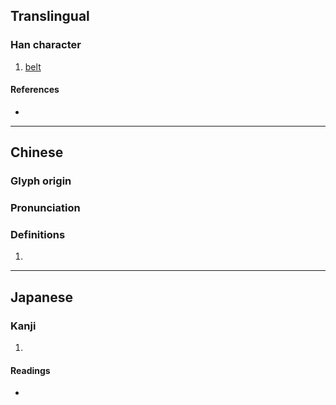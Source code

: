 {{character info}}
==Translingual==

===Han character===
{{Han char|rn=50|rad=巾|as=10|sn=13|four=27227|canj=HELB|ids=⿱般巾}}

# [[belt]]

====References====
* {{Han ref|kx=0334.390|dkj=09019|hdz=10750.100|uh=5E4B|ud=24139|bh=DD5C|bd=56668}}

----

==Chinese==
{{zh-forms}}

===Glyph origin===
{{Han etym}}

===Pronunciation===
{{zh-pron
|m=pán
|c=pun4
|mc=y
|oc=y
|cat=
}}

===Definitions===
{{zh-hanzi}}

# {{rfdef|zh}}

----

==Japanese==

===Kanji===
{{ja-kanji|grade=|rs=巾10}}

# {{rfdef|ja|sort=巾10}}

====Readings====
* {{ja-readings|on=はん,ばん|kun=あたまのかざり}}